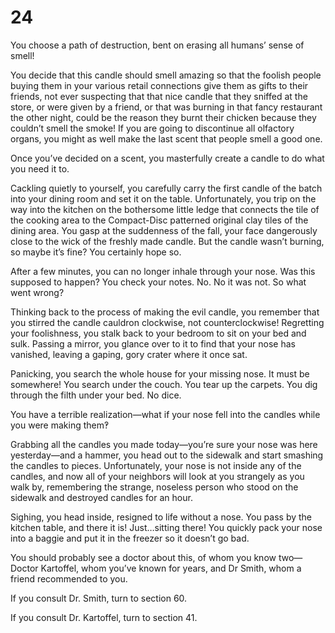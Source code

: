 # 24 {#sec-24}

You choose a path of destruction, bent on erasing all humans’ sense of smell! 

You decide that this candle should smell amazing so that the foolish people buying them in your various retail connections give them as gifts to their friends, not ever suspecting that that nice candle that they sniffed at the store, or were given by a friend, or that was burning in that fancy restaurant the other night, could be the reason they burnt their chicken because they couldn’t smell the smoke! If you are going to discontinue all olfactory organs, you might as well make the last scent that people smell a good one. 

Once you’ve decided on a scent, you masterfully create a candle to do what you need it to.

Cackling quietly to yourself, you carefully carry the first candle of the batch into your dining room and set it on the table. Unfortunately, you trip on the way into the kitchen on the bothersome little ledge that connects the tile of the cooking area to the Compact-Disc patterned original clay tiles of the dining area. You gasp at the suddenness of the fall, your face dangerously close to the wick of the freshly made candle. But the candle wasn’t burning, so maybe it’s fine? You certainly hope so.

After a few minutes, you can no longer inhale through your nose. Was this supposed to happen? You check your notes. No. No it was not. So what went wrong?

Thinking back to the process of making the evil candle, you remember that you stirred the candle cauldron clockwise, not counterclockwise! Regretting your foolishness, you stalk back to your bedroom to sit on your bed and sulk. Passing a mirror, you glance over to it to find that your nose has vanished, leaving a gaping, gory crater where it once sat. 

Panicking, you search the whole house for your missing nose. It must be somewhere! You search under the couch. You tear up the carpets. You dig through the filth under your bed. No dice.

You have a terrible realization—what if your nose fell into the candles while you were making them‽

Grabbing all the candles you made today—you’re sure your nose was here yesterday—and a hammer, you head out to the sidewalk and start smashing the candles to pieces. Unfortunately, your nose is not inside any of the candles, and now all of your neighbors will look at you strangely as you walk by, remembering the strange, noseless person who stood on the sidewalk and destroyed candles for an hour.

Sighing, you head inside, resigned to life without a nose. You pass by the kitchen table, and there it is! Just…sitting there! You quickly pack your nose into a baggie and put it in the freezer so it doesn’t go bad.

You should probably see a doctor about this, of whom you know two—Doctor Kartoffel, whom you’ve known for years, and Dr Smith, whom a friend recommended to you.

If you consult Dr. Smith, turn to section 60.

If you consult Dr. Kartoffel, turn to section 41.
 
